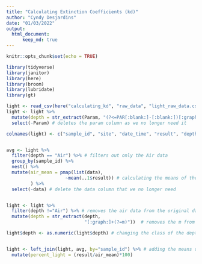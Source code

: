 ```yaml
---
title: "Calculating Extinction Coefficients (kd)"
author: "Cyndy Desjardins"
date: "01/03/2022"
output: 
  html_document:
      keep_md: true
---
```


```r
knitr::opts_chunk$set(echo = TRUE)
```

```r
library(tidyverse)
library(janitor)
library(here)
library(broom)
library(lubridate)
library(gt)
```
```r
light <- read_csv(here("calculating_kd", "raw_data", "light_raw_data.csv"))
light <- light %>% 
  mutate(depth = str_extract(Param, "(?<=PAR[:blank:]-[:blank:])[:graph:]+")) %>% # extracting the depths from the Param column... this gives us the depth with m next to it. We have to do it this way otherwise we lose the Air data. We can extract the m from the depths before we do the actual calculations
  select(-Param) # deletes the param column as we no longer need it

colnames(light) <- c("sample_id", "site", "date_time", "result", "depth") # renaming the columns for convenience


avg <- light %>% 
  filter(depth == "Air") %>% # filters out only the Air data
  group_by(sample_id) %>% 
  nest() %>% 
  mutate(air_mean = pmap(list(data), 
                      ~mean(..1$result)) # calculating the means of the Air light data
         ) %>% 
  select(-data) # delete the data column that we no longer need


light <- light %>% 
  filter(depth !="Air") %>% # removes the air data from the original data, we'll replace it with the means of the air data in the next chunk
  mutate(depth = str_extract(depth, 
                             "[:graph:]+(?=m)"))  # removes the m from the depths so that we're left with only numbers 

light$depth <- as.numeric(light$depth) # changing the class of the depth column from character to numeric so that we can do calculations with it


light <- left_join(light, avg, by="sample_id") %>% # adding the means of air light data back to the light profile data so we can calculate the percent light at each depth
  mutate(percent_light = (result/air_mean)*100)

  
```

